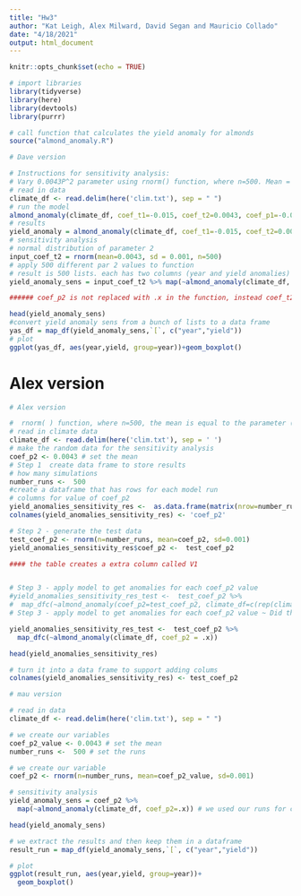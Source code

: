 ```yaml
---
title: "Hw3"
author: "Kat Leigh, Alex Milward, David Segan and Mauricio Collado"
date: "4/18/2021"
output: html_document
---
```


```r
knitr::opts_chunk$set(echo = TRUE)
```

```r
# import libraries
library(tidyverse)
library(here)
library(devtools)
library(purrr)

# call function that calculates the yield anomaly for almonds
source("almond_anomaly.R")
```


```r
# Dave version

# Instructions for sensitivity analysis:
# Vary 0.0043P^2 parameter using rnorm() function, where n=500. Mean = parameter, stdv = 0.001
# read in data
climate_df <- read.delim(here('clim.txt'), sep = " ")
# run the model
almond_anomaly(climate_df, coef_t1=-0.015, coef_t2=0.0043, coef_p1=-0.07, coef_p2=0.0043, intercept=0.28)
# results
yield_anomaly = almond_anomaly(climate_df, coef_t1=-0.015, coef_t2=0.0043, coef_p1=-0.07, coef_p2=0.0043, intercept=0.28)
# sensitivity analysis 
# normal distribution of parameter 2
input_coef_t2 = rnorm(mean=0.0043, sd = 0.001, n=500)
# apply 500 different par 2 values to function 
# result is 500 lists. each has two columns (year and yield anomalies) and 22 rows
yield_anomaly_sens = input_coef_t2 %>% map(~almond_anomaly(climate_df, coef_t1=-0.015, coef_t2=.x, coef_p1=-0.07, coef_p2=0.0043, intercept=0.28))

###### coef_p2 is not replaced with .x in the function, instead coef_t2 is replaced

head(yield_anomaly_sens)
#convert yield anomaly sens from a bunch of lists to a data frame
yas_df = map_df(yield_anomaly_sens,`[`, c("year","yield"))
# plot
ggplot(yas_df, aes(year,yield, group=year))+geom_boxplot()

```

# Alex version

```r
# Alex version

#  rnorm( ) function, where n=500, the mean is equal to the parameter (0.0043), and the standard deviation is 0.001.
# read in climate data
climate_df <- read.delim(here('clim.txt'), sep = ' ')
# make the random data for the sensitivity analysis
coef_p2 <- 0.0043 # set the mean
# Step 1  create data frame to store results 
# how many simulations
number_runs <-  500
#create a dataframe that has rows for each model run
# columns for value of coef_p2
yield_anomalies_sensitivity_res <-  as.data.frame(matrix(nrow=number_runs, ncol=1))
colnames(yield_anomalies_sensitivity_res) <- 'coef_p2'

# Step 2 - generate the test data
test_coef_p2 <- rnorm(n=number_runs, mean=coef_p2, sd=0.001)
yield_anomalies_sensitivity_res$coef_p2 <-  test_coef_p2

#### the table creates a extra column called V1


# Step 3 - apply model to get anomalies for each coef_p2 value
#yield_anomalies_sensitivity_res_test <-  test_coef_p2 %>%
#  map_dfc(~almond_anomaly(coef_p2=test_coef_p2, climate_df=c(rep(climate_df, 500))))
# Step 3 - apply model to get anomalies for each coef_p2 value ~ Did this with one of the ways Naomi did in class

yield_anomalies_sensitivity_res_test <-  test_coef_p2 %>%
  map_dfc(~almond_anomaly(climate_df, coef_p2 = .x))

head(yield_anomalies_sensitivity_res)

# turn it into a data frame to support adding colums
colnames(yield_anomalies_sensitivity_res) <- test_coef_p2

```


```r
# mau version

# read in data
climate_df <- read.delim(here('clim.txt'), sep = " ")

# we create our variables
coef_p2_value <- 0.0043 # set the mean
number_runs <-  500 # set the runs

# we create our variable
coef_p2 <- rnorm(n=number_runs, mean=coef_p2_value, sd=0.001)

# sensitivity analysis 
yield_anomaly_sens = coef_p2 %>% 
  map(~almond_anomaly(climate_df, coef_p2=.x)) # we used our runs for coef_p2

head(yield_anomaly_sens)

# we extract the results and then keep them in a dataframe
result_run = map_df(yield_anomaly_sens,`[`, c("year","yield"))

# plot
ggplot(result_run, aes(year,yield, group=year))+
  geom_boxplot()

```